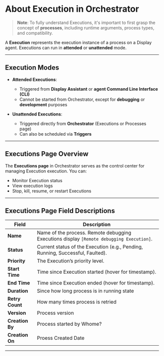 # About Execution in Orchestrator

> **Note**: To fully understand Executions, it's important to first grasp the concept of **processes**, including runtime arguments, process types, and compatibility.

A **Execution** represents the execution instance of a process on a Display agent. Executions can run in **attended** or **unattended** mode.

---

## Execution Modes

- **Attended Executions**:
  - Triggered from **Display Assistant** or **agent Command Line Interface (CLI)**
  - Cannot be started from Orchestrator, except for **debugging** or **development** purposes

- **Unattended Executions**:
  - Triggered directly from **Orchestrator** (Executions or Processes page)
  - Can also be scheduled via **Triggers**

---

## Executions Page Overview

The **Executions page** in Orchestrator serves as the control center for managing Execution execution. You can:
- Monitor Execution status
- View execution logs
- Stop, kill, resume, or restart Executions

---

## Executions Page Field Descriptions

| **Field**               | **Description** |
|------------------------|-----------------|
| **Name**            | Name of the process. Remote debugging Executions display `[Remote debugging Execution]`. |
| **Status**              | Current status of the Execution (e.g., Pending, Running, Successful, Faulted). |
| **Priority**           | The Execution’s priority level. |
| **Start Time**            | Time since Execution started (hover for timestamp). |
| **End Time**              | Time since Execution ended (hover for timestamp). |
| **Duration**             | Since how long process is in running state |
| **Retry Count**      | How many times process is retried |
| **Version** | Process version  |
| **Creation By**      | Process started by Whome?|
| **Creation On** | Proess Created Date |


---

